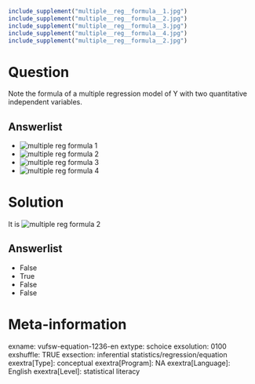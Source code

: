 ```r
include_supplement("multiple__reg__formula__1.jpg")
include_supplement("multiple__reg__formula__2.jpg")
include_supplement("multiple__reg__formula__3.jpg")
include_supplement("multiple__reg__formula__4.jpg")
include_supplement("multiple__reg__formula__2.jpg")
```

Question
========
Note the formula of a multiple regression model of Y with two
quantitative independent variables.

Answerlist
----------
* <img src="multiple__reg__formula__1.jpg" class="fr-fic fr-dii tvcss_3"
  alt="multiple reg formula 1" />
* <img src="multiple__reg__formula__2.jpg" class="fr-fic fr-dii tvcss_4"
  alt="multiple reg formula 2" />
* <img src="multiple__reg__formula__3.jpg" class="fr-fic fr-dii tvcss_5"
  alt="multiple reg formula 3" />
* <img src="multiple__reg__formula__4.jpg" class="fr-fic fr-dii tvcss_5"
  alt="multiple reg formula 4" />

Solution
========





It is <img src="multiple__reg__formula__2.jpg" class="fr-fic fr-dii"
alt="multiple reg formula 2" />



Answerlist
----------
* False
* True
* False
* False

Meta-information
================
exname: vufsw-equation-1236-en
extype: schoice
exsolution: 0100
exshuffle: TRUE
exsection: inferential statistics/regression/equation
exextra[Type]: conceptual
exextra[Program]: NA
exextra[Language]: English
exextra[Level]: statistical literacy

